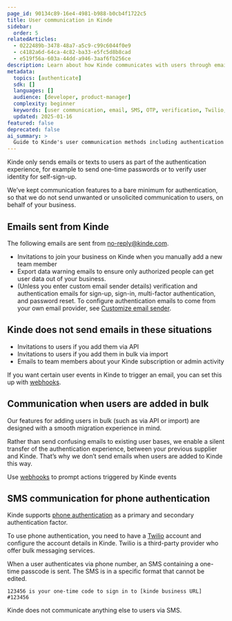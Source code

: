 ```yaml
---
page_id: 90134c89-16e4-4981-b988-b0cb4f1722c5
title: User communication in Kinde
sidebar:
  order: 5
relatedArticles:
  - 0222489b-3478-48a7-a5c9-c99c6044f0e9
  - c4182a6d-64ca-4c82-ba33-e5fc5d8b8cad
  - e519f56a-603a-44dd-a946-3aaf6fb256ce
description: Learn about how Kinde communicates with users through emails and SMS for authentication purposes.
metadata:
  topics: [authenticate]
  sdk: []
  languages: []
  audience: [developer, product-manager]
  complexity: beginner
  keywords: [user communication, email, SMS, OTP, verification, Twilio, webhooks]
  updated: 2025-01-16
featured: false
deprecated: false
ai_summary: >
  Guide to Kinde's user communication methods including authentication emails, SMS OTP messages, and webhook integration for custom notifications.
---
```


Kinde only sends emails or texts to users as part of the authentication experience, for example to send one-time passwords or to verify user identity for self-sign-up.

We’ve kept communication features to a bare minimum for authentication, so that we do not send unwanted or unsolicited communication to users, on behalf of your business.

## Emails sent from Kinde

The following emails are sent from no-reply@kinde.com.

- Invitations to join your business on Kinde when you manually add a new team member
- Export data warning emails to ensure only authorized people can get user data out of your business.
- (Unless you enter custom email sender details) verification and authentication emails for sign-up, sign-in, multi-factor authentication, and password reset. To configure authentication emails to come from your own email provider, see [Customize email sender](/get-started/connect/customize-email-sender/).

## Kinde does not send emails in these situations

- Invitations to users if you add them via API
- Invitations to users if you add them in bulk via import
- Emails to team members about your Kinde subscription or admin activity

If you want certain user events in Kinde to trigger an email, you can set this up with [webhooks](/integrate/webhooks/add-manage-webhooks/).

## Communication when users are added in bulk

Our features for adding users in bulk (such as via API or import) are designed with a smooth migration experience in mind.

Rather than send confusing emails to existing user bases, we enable a silent transfer of the authentication experience, between your previous supplier and Kinde. That’s why we don’t send emails when users are added to Kinde this way.

<Aside>

Use [webhooks](/integrate/webhooks/add-manage-webhooks/) to prompt actions triggered by Kinde events

</Aside>

## SMS communication for phone authentication

Kinde supports [phone authentication](/authenticate/authentication-methods/phone-authentication/) as a primary and secondary authentication factor.

To use phone authentication, you need to have a [Twilio](https://www.twilio.com/en-us) account and configure the account details in Kinde. Twilio is a third-party provider who offer bulk messaging services.

When a user authenticates via phone number, an SMS containing a one-time passcode is sent. The SMS is in a specific format that cannot be edited.

```text
123456 is your one-time code to sign in to [kinde business URL] #123456
```

Kinde does not communicate anything else to users via SMS.
